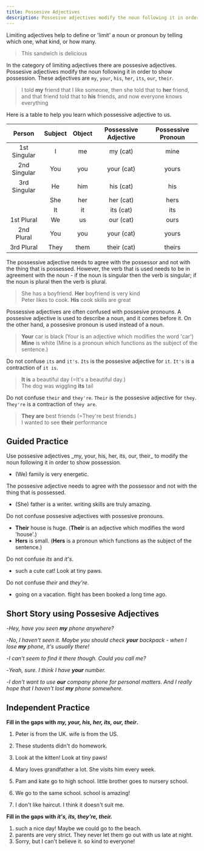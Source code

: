```yaml
---
title: Possesive Adjectives
description: Possesive adjectives modify the noun following it in order to show possession
---
```


Limiting adjectives help to define or 'limit' a noun or pronoun by telling which one, what kind, or how many.

> This sandwich is delicious

In the category of limiting adjectives there are possesive adjectives. Possesive adjectives modify the noun following it in order to show possession. These adjectives are `my`, `your`, `his`, `her`, `its`, `our`, `their`.

> I told **my** friend that I like someone, then she told that to **her** friend, and that friend told that to **his** friends, and now everyone knows everything

Here is a table to help you learn which possessive adjective to us.

|    Person    | Subject | Object | Possessive Adjective | Possessive Pronoun |
| :----------: | :-----: | :----: | :------------------: | :----------------: |
| 1st Singular |    I    |   me   |       my (cat)       |        mine        |
| 2nd Singular |   You   |  you   |      your (cat)      |       yours        |
| 3rd Singular |   He    |  him   |      his (cat)       |        his         |
|              |   She   |  her   |      her (cat)       |        hers        |
|              |   It    |   it   |      its (cat)       |        its         |
|  1st Plural  |   We    |   us   |      our (cat)       |        ours        |
|  2nd Plural  |   You   |  you   |      your (cat)      |       yours        |
|  3rd Plural  |  They   |  them  |     their (cat)      |       theirs       |

The possessive adjective needs to agree with the possessor and not with the thing that is possessed. However, the verb that is used needs to be in agreement with the noun - if the noun is singular then the verb is singular; if the noun is plural then the verb is plural.

> She has a boyfriend. **Her** boyfriend is very kind  
> Peter likes to cook. **His** cook skills are great

Possessive adjectives are often confused with possesive pronouns. A possesive adjective is used to describe a noun, and it comes before it. On the other hand, a possesive pronoun is used instead of a noun.

> **Your** car is black (Your is an adjective which modifies the word 'car')  
> **Mine** is white (Mine is a pronoun which functions as the subject of the sentence.)

Do not confuse `its` and `it's`. `Its` is the possesive adjective for `it`. `It's` is a contraction of `it is`.

> **It is** a beautiful day (=It's a beautiful day.)  
> The dog was wiggling **its** tail

Do not confuse `their` and `they're`. `Their` is the possesive adjective for `they`. `They're` is a contraction of `they are`.

> **They are** best friends (=They're best friends.)  
> I wanted to see **their** performance

## Guided Practice

<Sidenote mt={8}>
  Use possesive adjectives _my, your, his, her, its, our, their_ to modify the noun following it in
  order to show possession.
</Sidenote>

- (We) <Blank /> family is very energetic. <InfoTooltip label="Our" />

<Sidenote>
  The possesive adjective needs to agree with the possessor and not with the thing that is
  possessed.
</Sidenote>

- (She) <Blank /> father is a writer. <Blank /> writing skills are truly amazing. <InfoTooltip label="Her father is a writer. His writing skill are truly amazing." />

<Sidenote>Do not confuse possesive adjectives with possesive pronouns.</Sidenote>

- **Their** house is huge. (**Their** is an adjective which modifies the word 'house'.)
- **Hers** is small. (**Hers** is a pronoun which functions as the subject of the sentence.)

<Sidenote>Do not confuse _its_ and _it's_.</Sidenote>

- <Blank /> such a cute cat! Look at <Blank /> tiny paws. <InfoTooltip label="It's such a cute cat! Look at its tiny paws" />

<Sidenote>Do not confuse _their_ and _they're_.</Sidenote>

- <Blank /> going on a vacation. <Blank /> flight has been booked a long time ago. <InfoTooltip label="They're going on a vacation. Their flight has been booked a long time ago." />

## Short Story using Possesive Adjectives

-_Hey, have you seen **my** phone anywhere?_

-_No, I haven't seen it. Maybe you should check **your** backpack - when I lose **my** phone, it's usually there!_

-_I can't seem to find it there though. Could you call me?_

-_Yeah, sure. I think I have **your** number._

-_I don't want to use **our** company phone for personal matters. And I really hope that I haven't lost **my** phone somewhere._

## Independent Practice

**Fill in the gaps with _my, your, his, her, its, our, their_.**

1. Peter is from the UK. <Blank /> wife is from the US. <InfoTooltip label="His" />

2. These students didn't do <Blank /> homework. <InfoTooltip label="their" />

3. Look at the kitten! Look at <Blank /> tiny paws! <InfoTooltip label="its" />

4. Mary loves <Blank /> grandfather a lot. She visits him every week. <InfoTooltip label="her" />

5. Pam and kate go to high school. <Blank /> little brother goes to nursery school. <InfoTooltip label="Their" />

6. We go to the same school. <Blank /> school is amazing! <InfoTooltip label="Our" />

7. I don't like <Blank /> haircut. I think it doesn't suit me. <InfoTooltip label="my" />

**Fill in the gaps with _it's, its, they're, their._**

1. <Blank /> such a nice day! Maybe we could go to the beach. <InfoTooltip label="It's" />
2. <Blank /> parents are very strict. They never let them go out with us late at night. <InfoTooltip label="Their" />
3. Sorry, but I can't believe it. <Blank /> so kind to everyone! <InfoTooltip label="They're" />
